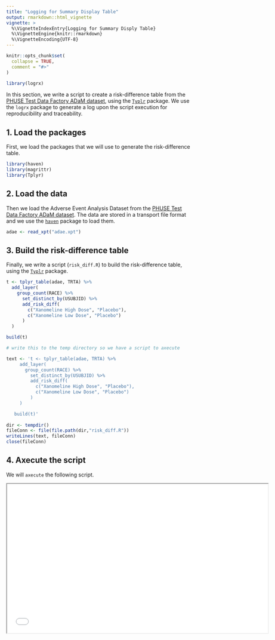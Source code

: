 ```yaml
---
title: "Logging for Summary Display Table"
output: rmarkdown::html_vignette
vignette: >
  %\VignetteIndexEntry{Logging for Summary Disply Table}
  %\VignetteEngine{knitr::rmarkdown}
  %\VignetteEncoding{UTF-8}
---
```


```r
knitr::opts_chunk$set(
  collapse = TRUE,
  comment = "#>"
)

library(logrx)
```

In this section, we write a script to create a risk-difference table from the 
[PHUSE Test Data Factory ADaM dataset](https://github.com/phuse-org/TestDataFactory), 
using the [`Typlr`](https://atorus-research.github.io/Tplyr/) package. We use 
the `logrx` package to generate a log upon the script execution for 
reproducibility and traceability.

## 1. Load the packages
First, we load the packages that we will use to generate the risk-difference 
table.
```r
library(haven)
library(magrittr)
library(Tplyr)
```

## 2. Load the data
Then we load the Adverse Event Analysis Dataset from the 
[PHUSE Test Data Factory ADaM dataset](https://github.com/phuse-org/TestDataFactory). 
The data are stored in a transport file format and we use the 
[`haven`](https://haven.tidyverse.org) package to load them.
```r
adae <- read_xpt("adae.xpt")
```

## 3. Build the risk-difference table
Finally, we write a script (`risk_diff.R`) to build the risk-difference table, 
using the [`Typlr`](https://atorus-research.github.io/Tplyr/) package.
```r
t <- tplyr_table(adae, TRTA) %>% 
  add_layer(
    group_count(RACE) %>% 
      set_distinct_by(USUBJID) %>% 
      add_risk_diff(
        c("Xanomeline High Dose", "Placebo"),
        c("Xanomeline Low Dose", "Placebo")
      )
  )

build(t)
```

```r
# write this to the temp directory so we have a script to axecute

text <- 't <- tplyr_table(adae, TRTA) %>% 
     add_layer(
       group_count(RACE) %>% 
         set_distinct_by(USUBJID) %>% 
         add_risk_diff(
           c("Xanomeline High Dose", "Placebo"),
           c("Xanomeline Low Dose", "Placebo")
         )
     )

   build(t)'
   
dir <- tempdir()
fileConn <- file(file.path(dir,"risk_diff.R"))
writeLines(text, fileConn)
close(fileConn)

```

## 4. Axecute the script

We will `axecute` the following script.

<iframe width="700" height="400" src='risk_diff_script.html'/>

```r
axecute(file.path(dir,"risk_diff.R"))
```

Below is the log. Pay special attention to the Warnings and Result sections.

<iframe width="700" height="400" src='risk_diff_log.html'/>

```r
unlink(dir, recursive = TRUE)
```

